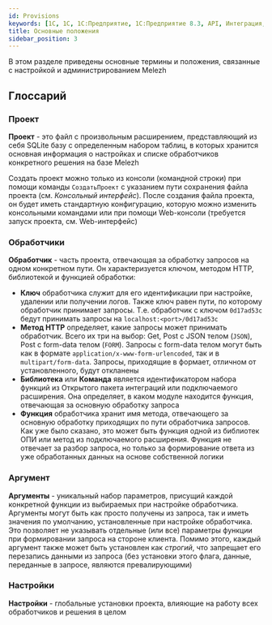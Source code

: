 ```yaml
---
id: Provisions
keywords: [1C, 1С, 1С:Предприятие, 1С:Предприятие 8.3, API, Интеграция, Сервисы, Обмен, OneScript, CLI]
title: Основные положения
sidebar_position: 3
---
```


В этом разделе приведены основные термины и положения, связанные с настройкой и администрированием Melezh

## Глоссарий

### Проект

**Проект** - это файл с произвольным расширением, представляющий из себя SQLite базу с определенным набором таблиц, в которых хранится основная информация о настройках и списке обработчиков конкретного решения на базе Melezh

Создать проект можно только из консоли (командной строки) при помощи команды `СоздатьПроект` с указанием пути сохранения файла проекта (см. *Консольный интерфейс*). После создания файла проекта, он будет иметь стандартную конфигурацию, которую можно изменить консольными командами или при помощи Web-консоли (требуется запуск проекта, см. Web-интерфейс)

### Обработчики

**Обработчик** - часть проекта, отвечающая за обработку запросов на одном конкретном пути. Он характеризуется ключом, методом HTTP, библиотекой и функцией обработки:

+ **Ключ** обработчика служит для его идентификации при настройке, удалении или получении логов. Также ключ равен пути, по которому обработчик принимает запросы. Т.е. обработчик с ключом `0d17ad53c` бедут принимать запросы на `localhost:<port>/0d17ad53c`
+ **Метод HTTP** определяет, какие запросы может принимать обработчик. Всего их три на выбор: Get, Post c JSON телом (`JSON`), Post с form-data телом (`FORM`). Запросы с form-data телом могут быть как в формате `application/x-www-form-urlencoded`, так и в `multipart/form-data`. Запросы, приходящие в формает, отличном от установленного, будут откланены
+ **Библиотека** или **Команда** является идентификатором набора функций из Открытого пакета интеграций или подключаемого расширения. Она определяет, в каком модуле находится функция, отвечающая за основную обработку запроса
+ **Функция** обработчика хранит имя метода, отвечающего за основную обработку приходящих по пути обработчика запросов. Как уже было сказано, это может быть функция одной из библиотек ОПИ или метод из подключаемого расширения. Функция не отвечает за разбор запроса, но только за формирование ответа из уже обработанных данных на основе собственной логики

### Аргумент

**Аргументы** - уникальный набор параметров, присущий каждой конкретной функции из выбираемых при настройке обработчика. Аргументы могут быть как просто получены из запроса, так и иметь значения по умолчанию, установленные при настройке обработчика. Это позволяет не указывать отдельные (или все) параметры функции при формировании запроса на стороне клиента. Помимо этого, каждый аргумент также может быть установлен как *строгий*, что запрещает его перезапись данными из запроса (без установки этого флага, данные, переданные в запросе, являются превалирующими)

### Настройки

**Настройки** - глобальные установки проекта, влияющие на работу всех обработчиков и решения в целом
